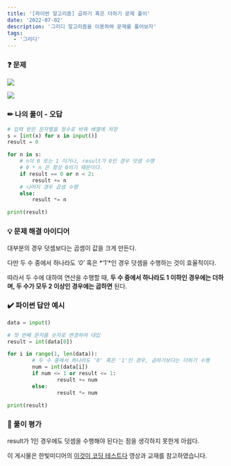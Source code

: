 ```yaml
---
title: '[파이썬 알고리즘] 곱하기 혹은 더하기 문제 풀이'
date: '2022-07-02'
description: '그리디 알고리즘을 이용하여 문제를 풀어보자'
tags:
  - '그리디'
---
```


### ❓ 문제

![](/posts/python/algorithm/greedy/03-01.png)

![](/posts/python/algorithm/greedy/03-02.png)


### ✏ 나의 풀이 - 오답

```python showLineNumbers
# 입력 받은 문자열을 정수로 바꿔 배열에 저장
s = [int(x) for x in input()]
result = 0

for n in s:
    # n이 0 또는 1 이거나, result가 0인 경우 덧셈 수행
    # 0 * n 은 항상 0이기 때문이다.
    if result == 0 or n < 2:
        result += n
    # 나머지 경우 곱셈 수행
    else:
        result *= n

print(result)
```

### 💡 문제 해결 아이디어

대부분의 경우 덧셈보다는 곱셈이 값을 크게 만든다.

다만 두 수 중에서 하나라도 *‘0’* 혹은 *‘1’*인 경우 덧셈을 수행하는 것이 효율적이다.

따라서 두 수에 대하여 연산을 수행할 때, **두 수 중에서 하나라도 1 이하인 경우에는 더하며, 두 수가 모두 2 이상인 경우에는 곱하면** 된다.

### ✔️ 파이썬 답안 예시

```python showLineNumbers
data = input()

# 첫 번째 문자를 숫자로 변경하여 대입
result = int(data[0])

for i in range(1, len(data)):
		# 두 수 중에서 하나라도 '0' 혹은 '1'인 경우, 곱하기보다는 더하기 수행
		num = int(data[i])
		if num <= 1 or result <= 1:
				result += num
		else:
				result *= num

print(result)
```

### 💬 풀이 평가

result가 1인 경우에도 덧셈을 수행해야 된다는 점을 생각하지 못한게 아쉽다.

<Callout type="info">

이 게시물은 한빛미디어의 [이것이 코딩 테스트다](youtube.com/watch?v=_TG0hVYJ6D8&feature=youtu.be) 영상과 교재를 참고하였습니다.

</Callout>
